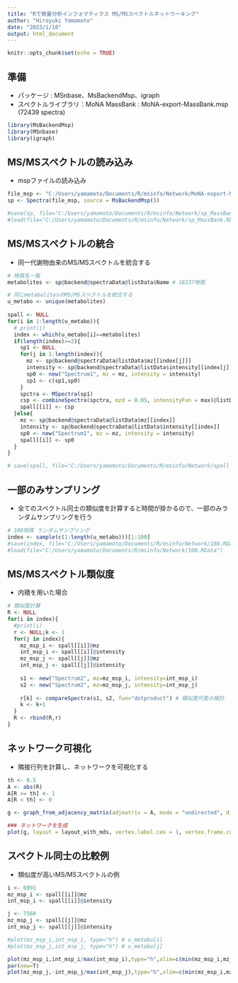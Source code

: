 ---
title: "Rで質量分析インフォマティクス MS/MSスペクトルネットワーキング"
author: "Hiroyuki Yamamoto"
date: "2023/1/10"
output: html_document
---

```{r setup, include=FALSE}
knitr::opts_chunk$set(echo = TRUE)
```

## 準備
- パッケージ : MSnbase、MsBackendMsp、igraph  
- スペクトルライブラリ：MoNA MassBank : MoNA-export-MassBank.msp (72439 spectra)   

```{r library, include=FALSE}
library(MsBackendMsp)
library(MSnbase)
library(igraph)
```

## MS/MSスペクトルの読み込み
- mspファイルの読み込み

```{r readmsp}
file_msp <- "C:/Users/yamamoto/Documents/R/msinfo/Network/MoNA-export-MassBank.msp" # 72439 spectra
sp <- Spectra(file_msp, source = MsBackendMsp())

#save(sp, file="C:/Users/yamamoto/Documents/R/msinfo/Network/sp_MassBank.RData")
#load(file="C:/Users/yamamoto/Documents/R/msinfo/Network/sp_MassBank.RData")
```

## MS/MSスペクトルの統合
- 同一代謝物由来のMS/MSスペクトルを統合する

```{r combine}
# 物質名一覧
metabolites <- sp@backend@spectraData@listData$Name # 18237物質

# 同じmetabolitesのMS/MSスペクトルを統合する
u_metabo <- unique(metabolites)
 
spall <- NULL
for(i in 1:length(u_metabo)){
  # print(i)
  index <- which(u_metabo[i]==metabolites)
  if(length(index)>=2){
    sp1 <- NULL
    for(j in 1:length(index)){
      mz <- sp@backend@spectraData@listData$mz[[index[j]]]
      intensity <- sp@backend@spectraData@listData$intensity[[index[j]]]
      sp0 <- new("Spectrum1", mz = mz, intensity = intensity)
      sp1 <- c(sp1,sp0)
    }
    spctra <- MSpectra(sp1)
    csp <- combineSpectra(spctra, mzd = 0.05, intensityFun = max)@listData$`1` # 統合するパラメーターは要検討
    spall[[i]] <- csp
  }else{
    mz <- sp@backend@spectraData@listData$mz[[index]]
    intensity <- sp@backend@spectraData@listData$intensity[[index]]
    sp0 <- new("Spectrum1", mz = mz, intensity = intensity)
    spall[[i]] <- sp0
  }
}

# save(spall, file="C:/Users/yamamoto/Documents/R/msinfo/Network/spall_metabolite.RData")
```

## 一部のみサンプリング
- 全てのスペクトル同士の類似度を計算すると時間が掛かるので、一部のみランダムサンプリングを行う

```{r targetMS2}
# 100物質 ランダムサンプリング
index <- sample(c(1:length(u_metabo)))[1:100]
#save(index, file="C:/Users/yamamoto/Documents/R/msinfo/Network/100.RData")
#load(file="C:/Users/yamamoto/Documents/R/msinfo/Network/100.RData")

``` 

## MS/MSスペクトル類似度
- 内積を用いた場合

```{r similarity}
# 類似度計算
R <- NULL
for(i in index){
  #print(i)
  r <- NULL;k <- 1
  for(j in index){
    mz_msp_i <- spall[[i]]@mz
    int_msp_i <- spall[[i]]@intensity
    mz_msp_j <- spall[[j]]@mz
    int_msp_j <- spall[[j]]@intensity
    
    s1 <- new("Spectrum2", mz=mz_msp_i, intensity=int_msp_i)
    s2 <- new("Spectrum2", mz=mz_msp_j, intensity=int_msp_j)
    
    r[k] <- compareSpectra(s1, s2, fun="dotproduct") # 類似度尺度の検討
    k <- k+1
  }
  R <- rbind(R,r)
}
```

## ネットワーク可視化
- 隣接行列を計算し、ネットワークを可視化する

```{r match_precursor}
th <- 0.5
A <- abs(R)
A[R >= th] <- 1
A[R < th] <- 0

g <- graph_from_adjacency_matrix(adjmatrix = A, mode = "undirected", diag = F )

### ネットワークを生成
plot(g, layout = layout_with_mds, vertex.label.cex = 1, vertex.frame.color = "white", vertex.size = 5, vertex.color = "lightblue")

```

## スペクトル同士の比較例
- 類似度が高いMS/MSスペクトルの例

```{r comparespectra}

i <- 6991
mz_msp_i <- spall[[i]]@mz
int_msp_i <- spall[[i]]@intensity

j <- 7560
mz_msp_j <- spall[[j]]@mz
int_msp_j <- spall[[j]]@intensity

#plot(mz_msp_i,int_msp_i, type="h") # u_metabo[i]
#plot(mz_msp_j,int_msp_j, type="h") # u_metabo[j]

plot(mz_msp_i,int_msp_i/max(int_msp_i),type="h",xlim=c(min(mz_msp_i,mz_msp_j),max(int_msp_i,int_msp_j)),ylim=c(-1,1), lwd=2, xlab="m/z", ylab="")
par(new=T)
plot(mz_msp_j,-int_msp_j/max(int_msp_j),type="h",xlim=c(min(mz_msp_i,mz_msp_j),max(int_msp_i,int_msp_j)),ylim=c(-1,1), col="red",lwd=2, xlab="m/z", ylab="")
```